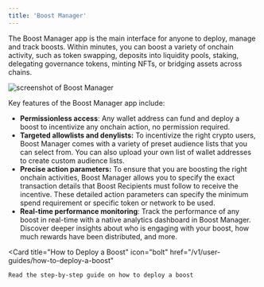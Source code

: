 ```yaml
---
title: 'Boost Manager'
---
```


The Boost Manager app is the main interface for anyone to deploy, manage and track boosts. Within minutes, you can boost a variety of onchain activity, such as token swapping, deposits into liquidity pools, staking, delegating governance tokens, minting NFTs, or bridging assets across chains.

<img src="/assets/manager-screenshot.png" alt="screenshot of Boost Manager" />

Key features of the Boost Manager app include:

* **Permissionless access**: Any wallet address can fund and deploy a boost to incentivize any onchain action, no permission required.
* **Targeted allowlists and denylists:** To incentivize the right crypto users, Boost Manager comes with a variety of preset audience lists that you can select from. You can also upload your own list of wallet addresses to create custom audience lists.
* **Precise action parameters:** To ensure that you are boosting the right onchain activities, Boost Manager allows you to specify the exact transaction details that Boost Recipients must follow to receive the incentive. These detailed action parameters can specify the minimum spend requirement or specific token or network to be used.
* **Real-time performance monitoring**: Track the performance of any boost in real-time with a native analytics dashboard in Boost Manager. Discover deeper insights about who is engaging with your boost, how much rewards have been distributed, and more.

<Card
  title="How to Deploy a Boost"
  icon="bolt"
  href="/v1/user-guides/how-to-deploy-a-boost"
>
    Read the step-by-step guide on how to deploy a boost
</Card>
